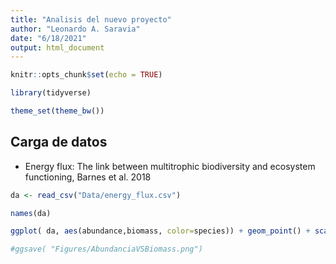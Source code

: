 ```yaml
---
title: "Analisis del nuevo proyecto"
author: "Leonardo A. Saravia"
date: "6/18/2021"
output: html_document
---
```


```r
knitr::opts_chunk$set(echo = TRUE)

library(tidyverse)

theme_set(theme_bw())

```

## Carga de datos


* Energy flux: The link between multitrophic biodiversity and ecosystem functioning, Barnes et al. 2018


```r

da <- read_csv("Data/energy_flux.csv") 

names(da)

ggplot( da, aes(abundance,biomass, color=species)) + geom_point() + scale_color_viridis_d()

#ggsave( "Figures/AbundanciaVSBiomass.png")
```


